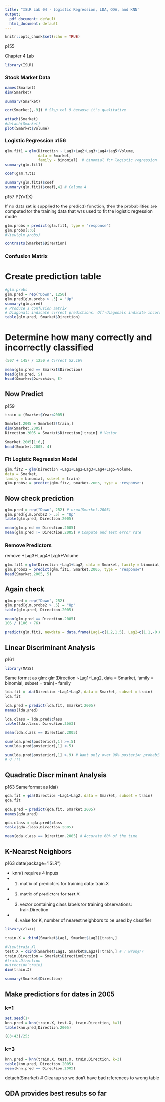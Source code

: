 ```yaml
---
title: "ISLR Lab 04 - Logistic Regression, LDA, QDA, and KNN"
output:
  pdf_document: default
  html_document: default
---
```


```r
knitr::opts_chunk$set(echo = TRUE)
```

p155

Chapter 4 Lab 

```r
library(ISLR)
```



### Stock Market Data ####
```r
names(Smarket)
dim(Smarket)

summary(Smarket)

cor(Smarket[,-9]) # Skip col 9 because it's qualitative

attach(Smarket)
#detach(Smarket)
plot(Smarket$Volume)
```

### Logistic Regression p156 ####

```r
glm.fit1 = glm(Direction ~ Lag1+Lag2+Lag3+Lag4+Lag5+Volume,
               data = Smarket,
               family = binomial)  # binomial for logistic regression
summary(glm.fit1)              

coef(glm.fit1)

summary(glm.fit1)$coef
summary(glm.fit1)$coef[,4] # Column 4
```

p157
P(Y=1|X)

If no data set is supplied to the predict() function, then the probabilities are computed for the training data that was used to fit the logistic regression mode


```r
glm.probs = predict(glm.fit1, type = "response")
glm.probs[1:6]
#View(glm.probs)

contrasts(Smarket$Direction)
```

### Confusion Matrix ####
# Create prediction table
```r
#glm.probs
glm.pred = rep("Down", 1250) 
glm.pred[glm.probs > .5] = "Up"
summary(glm.pred)
# Produce a confusion matrix
# Diagonals indicate correct predictions. Off-diagonals indicate incorrect predictions.
table(glm.pred, Smarket$Direction)
```

# Determine how many correctly and incorrectly classified
```r
(507 + 145) / 1250 # Correct 52.16%
```

```r
mean(glm.pred == Smarket$Direction)
head(glm.pred, 5)
head(Smarket$Direction, 5)
```

## Now Predict ####
p159

```r
train = (Smarket$Year<2005)

Smarket.2005 = Smarket[!train,]
dim(Smarket.2005)
Direction.2005 = Smarket$Direction[!train] # Vector

Smarket.2005[1:6,]
head(Smarket.2005, 4)
```

### Fit Logistic Regression Model ####

```r
glm.fit2 = glm(Direction ~Lag1+Lag2+Lag3+Lag4+Lag5+Volume,
data = Smarket,
family = binomial, subset = train)
glm.probs2 = predict(glm.fit2, Smarket.2005, type = "response")
```

## Now check prediction

```r
glm.pred = rep("Down", 252) # nrow(Smarket.2005)
glm.pred[glm.probs2 > .5] = "Up"
table(glm.pred, Direction.2005)
```

```r
mean(glm.pred == Direction.2005)
mean(glm.pred != Direction.2005) # Compute and test error rate
```

### Remove Predictors ####

remove +Lag3+Lag4+Lag5+Volume

```r
glm.fit1 = glm(Direction ~Lag1+Lag2, data = Smarket, family = binomial, subset = train) # Train Data
glm.probs2 = predict(glm.fit1, Smarket.2005, type = "response")
head(Smarket.2005, 5)
```

## Again check

```r
glm.pred = rep("Down", 252)
glm.pred[glm.probs2 > .5] = "Up"
table(glm.pred, Direction.2005)
```

```r
mean(glm.pred == Direction.2005)
106 / (106 + 76)
```

```r
predict(glm.fit1, newdata = data.frame(Lag1=c(1.2,1.5), Lag2=c(1.1,-0.8)), type = "response")
```

## Linear Discriminant Analysis ####
p161

```r
library(MASS)
```

Same format as glm: glm(Direction ~Lag1+Lag2, data = Smarket, family = binomial, subset = train) - family

```r
lda.fit = lda(Direction ~Lag1+Lag2, data = Smarket, subset = train)
lda.fit
```

```r
lda.pred = predict(lda.fit, Smarket.2005)
names(lda.pred)
```
```r
lda.class = lda.pred$class
table(lda.class, Direction.2005)
```

```r
mean(lda.class == Direction.2005)
```

```r
sum(lda.pred$posterior[,1] >=.5)
sum(lda.pred$posterior[,1] <.5)
```

```r
sum(lda.pred$posterior[,1] >.9) # Want only over 90% posterior probability
# 0 !!!
```

## Quadratic Discriminant Analysis ####

p163
Same format as lda()

```r
qda.fit = qda(Direction ~Lag1+Lag2, data = Smarket, subset = train)
qda.fit
```

```r
qda.pred = predict(qda.fit, Smarket.2005)
names(qda.pred)
```
```r
qda.class = qda.pred$class
table(qda.class,Direction.2005)
```

```r
mean(qda.class == Direction.2005) # Accurate 60% of the time
```

## K-Nearest Neighbors ####
p163
data(package="ISLR")

- knn() requires 4 inputs
- 1. matrix of predictors for training data: train.X
- 2. matrix of predictors for test.X
- 3. vector containing class labels for training observations: train.Direction
- 4. value for K, number of nearest neighbors to be used by classifier

```r
library(class)
```

```r
train.X = cbind(Smarket$Lag1, Smarket$Lag2)[train,]

#View(train.X)
test.X = cbind(Smarket$Lag1, Smarket$Lag2)[!train,] # ! wrong??
train.Direction = Smarket$Direction[train]
#train.Direction
#Direction[train]
dim(train.X)
```

```r
summary(Smarket$Direction)
```

## Make predictions for dates in 2005

### k=1
 
```r
set.seed(1)
knn.pred = knn(train.X, test.X, train.Direction, k=1)
table(knn.pred,Direction.2005)
```

```r
(83+43)/252
```

### k=3

```r
knn.pred = knn(train.X, test.X, train.Direction, k=3)
table(knn.pred, Direction.2005)
mean(knn.pred == Direction.2005)
```

detach(Smarket) # Cleanup so we don't have bad references to wrong table

## QDA provides best results so far
